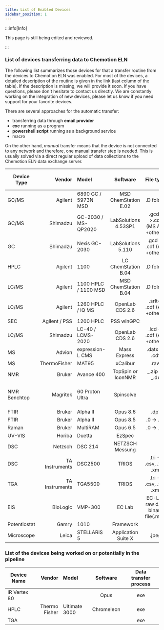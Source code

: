 ```yaml
---
title: List of Enabled Devices
sidebar_position: 1
---
```


:::info[Info]

This page is still being edited and reviewed.

:::

### List of devices transferring data to Chemotion ELN

The following list summarizes those devices for that a transfer routine from the devices to Chemotion ELN was enabled.
For most of the devices, a detailed description of the routine is given in the link (last column of the table). If the
description is missing, we will provide it soon. If you have questions, please don't hesitate to contact us directly. We
are constantly working on the integration of new devices, please let us know if you need support for your favorite
devices.

There are several approaches for the automatic transfer:

- transferring data through **email provider**
- **exe** running as a program
- **powershell script** running as a background service
- macro

On the other hand, _manual_ transfer means that the device is not connected to any network and therefore, one manual transfer step is needed. This is
usually solved via a direct regular upload of data collections to the Chemotion ELN data exchange server.

| Device Type  |         Vendor | Model                |       Software       |             File type             |                     Data Transfer process                     |
| ------------ | -------------: | :------------------- | :------------------: | :-------------------------------: | :-----------------------------------------------------------: |
| GC/MS        |        Agilent | 6890 GC / 5973N MSD  | MSD ChemStation E.02 |             .D folder             |  ChemStation Macro ([details](gc_gc-ms/agilent_chemstation))  |
| GC/MS        |       Shimadzu | GC-2030 / MS-QP2020  | LabSolutions 4.53SP1 |    .gcd->.cdf (MS AIA +others)    |     exe ([details](gc_gc-ms/shimadzu_labsolutions_gc-ms))     |
| GC           |       Shimadzu | Nexis GC-2030        |  LabSolutions 5.110  |    .gcd -> .cdf (AIA +others)     |      exe ([details](gc_gc-ms/shimadzu_labsolutions_gc))       |
| HPLC         |        Agilent | 1100                 | LC ChemStation B.04  |             .D folder             | ChemStation Macro ([details](hplc_lc-ms/agilent_chemstation)) |
| LC/MS        |        Agilent | 1100 HPLC / 1100 MSD | MSD ChemStation B.04 |             .D folder             | ChemStation Macro ([details](hplc_lc-ms/agilent_chemstation)) |
| LC/MS        |        Agilent | 1260 HPLC / IQ MS    |   OpenLab CDS 2.6    |    .srlt-> .cdf (AIA +others)     |          exe ([details](hplc_lc-ms/agilent_openlab))          |
| SEC          |  Agilent / PSS | 1200 HPLC            |      PSS winGPC      |                                   |        exe ([details](hplc_lc-ms/agilent_pss_wingpc))         |
| LC/MS        |       Shimadzu | LC-40 / LCMS-2020    |   OpenLab CDS 2.6    |    .lcd -> .cdf (AIA +others)     |       exe ([details](hplc_lc-ms/shimadzu_labsolutions))       |
| MS           |         Advion | expression-L CMS     |     Mass Express     |           .datx -> .cdf           |           exe ([details](ms/advion_expresion_cms))            |
| MS           |   ThermoFisher | MAT95                |       xCalibur       |               .raw                |                           _manual_                            |
| NMR          |         Bruker | Avance 400           |  TopSpin or IconNMR  |           _.zip -> _.dx           |             email ([details](nmr/bruker_topspin))             |
| NMR Benchtop |       Magritek | 60 Proton Ultra      |      Spinsolve       |                                   | automatic backup function ([details](nmr/magritek_spinsolve)) |
| FTIR         |         Bruker | Alpha II             |       Opus 8.6       |               .dpt                |  exe ([details](uv_vis_nir_ir_raman/bruker_opus_dpt-format))  |
| FTIR         |         Bruker | Alpha II             |       Opus 8.5       |             .0 -> .dx             |    exe ([details](uv_vis_nir_ir_raman/bruker_opus_ft-ir))     |
| Raman        |         Bruker | MultiRAM             |       Opus 6.5       |             .0 -> .dx             |    exe ([details](uv_vis_nir_ir_raman/bruker_opus_raman))     |
| UV-VIS       |         Horiba | Duetta               |        EzSpec        |                                   |                              exe                              |
| DSC          |        Netzsch | DSC 214              |   NETZSCH Messung    |                                   |             exe ([details](dsc_tga/netzsch_dsc))              |
| DSC          | TA Instruments | DSC2500              |        TRIOS         |     .tri -> .csv, .xls, .xml      |        exe ([details](dsc_tga/ta_instruments_dsc_tga))        |
| TGA          | TA Instruments | TGA5500              |        TRIOS         |     .tri -> .csv, .xls, .xml      |        exe ([details](dsc_tga/ta_instruments_dsc_tga))        |
| EIS          |       BioLogic | VMP-300              |        EC Lab        | EC-Lab raw data binary file(.mpr) |         exe ([details](electronic_spectroscopy/eis))          |
| Potentiostat |          Gamry | 1010                 |      Framework       |                                   |                              exe                              |
| Microscope   |          Leica | STELLARIS 5          | Application Suite X  |               .jpeg               |         exe ([details](microscopy/leica_stellaris_5))         |

### List of the devices being worked on or potentially in the pipeline

| Device Name  |        Vendor | Model         |  Software  | Data transfer process |
| ------------ | ------------: | :------------ | :--------: | :-------------------: |
| IR Vertex 80 |               |               |    Opus    |          exe          |
| HPLC         | Thermo Fisher | Ultimate 3000 | Chromeleon |          exe          |
| TGA          |               |               |            |          exe          |
